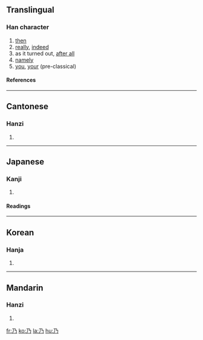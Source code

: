 {{see|廼}}<!-- may be replaced by zh-forms -->

==Translingual==
===Han character===
{{Han char|rn=4|rad=丿|as=01|sn=2|four=1722<sub>7</sub>|canj=弓竹尸 (NHS)}}
# [[then]]
# [[really]], [[indeed]]
# as it turned out, [[after all]]
# [[namely]]
# [[you]], [[your]] (pre-classical)
====References====
{{Han ref|kx=0081.120|dkj=00113|dj=0165.030|hdz=10031.050|uh=4E43|ud=20035|bh=A444|bd=42052}}
----

==Cantonese==
===Hanzi===
{{yue-hanzi|jyut=|y=naai5}}
# {{defn|Cantonese}}
----
==Japanese==
===Kanji===
{{ja-kanji|grade=|rs=丿01}}
# {{defn|Japanese}}
====Readings====
{{ja-readings|on=[[だい]] (dai), [[あい]] (ai), [[ない]] (nai)|kun=[[すなわち]] (sunawachi), [[の]] (no)}}
----
==Korean==
===Hanja===
{{ko-hanja|hangeul=[[내]]|rv=nae|mr=nae}}
# {{defn|Korean}}
----
==Mandarin==
===Hanzi===
{{cmn-hanzi|pin=[[nǎi]] (nai3)|wg=nai<sup>3</sup>}}
# {{defn|Mandarin}}

[[fr:乃]]
[[ko:乃]]
[[la:乃]]
[[hu:乃]]
